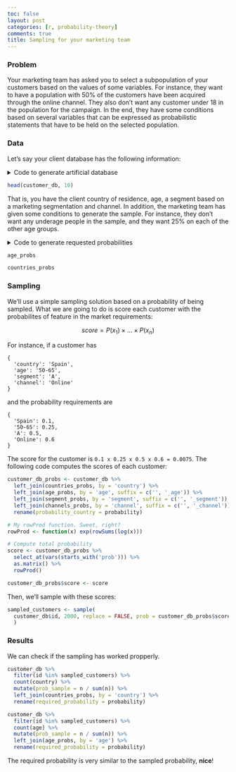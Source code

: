 ```yaml
---
toc: false
layout: post
categories: [r, probability-theory]
comments: true
title: Sampling for your marketing team
---
```


### Problem

Your marketing team has asked you to select a subpopulation of your customers based on the values of some variables. For instance, they want to have a population with 50% of the customers have been acquired through the online channel. They also don't want any customer under 18 in the population for the campaign. In the end, they have some conditions based on several variables that can be expressed as probabilistic statements that have to be held on the selected population.

### Data

Let's say your client database has the following information:

<details><summary>Code to generate artificial database</summary>
```r
library("dplyr")

size <- 100000
countries <- c('Spain', 'France', 'UK', 'Germany', 'Italy', 'Poland')
countries_vctr <- sample(
  countries, 
  replace = T,
  size = size
  )

ages <- c('<18', '18-30', '30-50', '50-65', '>65')
age_vctr <- sample(
  ages, 
  replace = T,
  size = size
)

market_segments <- c('A', 'B', 'C')
marketing_vctr <- sample(
  market_segments, 
  replace = T,
  size = size,
  prob = c(.5, .25, .25)
)

channels <- c('Online', 'Shop', 'Phone')
channel_vctr <- sample(
  channels, 
  replace = T,
  size = size,
  prob = c(.6, .3, .1)
)


customer_db <- tibble(
  id = 1:size,
  country = countries_vctr,
  age = age_vctr,
  segment = marketing_vctr,
  channel = channel_vctr
)

```
</details>

```r
head(customer_db, 10)
```

That is, you have the client country of residence, age, a segment based on a marketing segmentation and channel. In addition, the marketing team has given some conditions to generate the sample. For instance, they don't want any underage people in the sample, and they want 25% on each of the other age groups.

<details><summary>Code to generate requested probabilities</summary>
```r
countries_probs <- tibble(
  country = countries,
  probability = c(.1, .1, .2, .2, .2, .2)
)


age_probs <- tibble(
  age = ages,
  probability = c(.0, .25, .25, .25, .25)
)


segment_probs <- tibble(
  segment = market_segments,
  probability = c(.4, .4, .2)
)


channels_probs <- tibble(
  channel = channels,
  probability = c(.5, .45, .05)
)
```
</details>

```r
age_probs
```


```r
countries_probs
```

### Sampling

We'll use a simple sampling solution based on a probability of being sampled. What we are going to do is score each customer with the probabilites of feature in the market requirements:

$$
score = P(x_1) \times \dots \times P(x_n)
$$

For instance, if a customer has

```
{
  'country': 'Spain',
  'age': '50-65',
  'segment': 'A',
  'channel': 'Online'
}

```

and the probability requirements are 

```
{
  'Spain': 0.1,
  '50-65': 0.25,
  'A': 0.5,
  'Online': 0.6
}

```

The score for the customer is `0.1 x 0.25 x 0.5 x 0.6 = 0.0075`. The following code computes the scores of each customer:

```r
customer_db_probs <- customer_db %>% 
  left_join(countries_probs, by = 'country') %>% 
  left_join(age_probs, by = 'age', suffix = c('', '_age')) %>% 
  left_join(segment_probs, by = 'segment', suffix = c('', '_segment')) %>% 
  left_join(channels_probs, by = 'channel', suffix = c('', '_channel')) %>% 
  rename(probability_country = probability)

# My rowProd function. Sweet, right?
rowProd <- function(x) exp(rowSums(log(x)))

# Compute total probability
score <- customer_db_probs %>% 
  select_at(vars(starts_with('prob'))) %>% 
  as.matrix() %>% 
  rowProd()

customer_db_probs$score <- score
```

Then, we'll sample with these scores:

```r
sampled_customers <- sample(
  customer_db$id, 2000, replace = FALSE, prob = customer_db_probs$score
  )
```

### Results

We can check if the sampling has worked propperly. 

```r
customer_db %>% 
  filter(id %in% sampled_customers) %>% 
  count(country) %>% 
  mutate(prob_sample = n / sum(n)) %>% 
  left_join(countries_probs, by = 'country') %>% 
  rename(required_probability = probability)
```

```r
customer_db %>% 
  filter(id %in% sampled_customers) %>% 
  count(age) %>% 
  mutate(prob_sample = n / sum(n)) %>% 
  left_join(age_probs, by = 'age') %>% 
  rename(required_probability = probability)
```

The required probability is very similar to the sampled probability, **nice**!